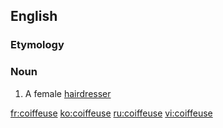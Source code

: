 ==English==

===Etymology===
{{etyl|fr}}

===Noun===
{{en-noun}}

# A female [[hairdresser]]

[[fr:coiffeuse]]
[[ko:coiffeuse]]
[[ru:coiffeuse]]
[[vi:coiffeuse]]